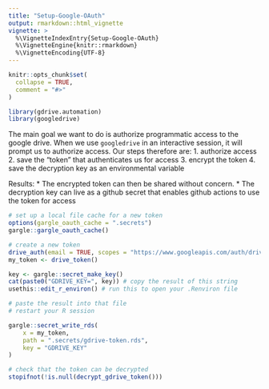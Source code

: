```yaml
---
title: "Setup-Google-OAuth"
output: rmarkdown::html_vignette
vignette: >
  %\VignetteIndexEntry{Setup-Google-OAuth}
  %\VignetteEngine{knitr::rmarkdown}
  %\VignetteEncoding{UTF-8}
---
```


```r
knitr::opts_chunk$set(
  collapse = TRUE,
  comment = "#>"
)
```

```r
library(gdrive.automation)
library(googledrive)
```

The main goal we want to do is authorize programmatic access to the google drive. When we use `googledrive` in an interactive session, it will prompt us to authorize access. Our steps therefore are:
1. authorize access
2. save the "token" that authenticates us for access
3. encrypt the token
4. save the decryption key as an environmental variable

Results:
* The encrypted token can then be shared without concern.
* The decryption key can live as a github secret that enables github actions to use the token for access

```r
# set up a local file cache for a new token
options(gargle_oauth_cache = ".secrets")
gargle::gargle_oauth_cache()

# create a new token
drive_auth(email = TRUE, scopes = "https://www.googleapis.com/auth/drive")
my_token <- drive_token()
```

```r
key <- gargle::secret_make_key()
cat(paste0("GDRIVE_KEY=", key)) # copy the result of this string
usethis::edit_r_environ() # run this to open your .Renviron file

# paste the result into that file
# restart your R session
```

```r
gargle::secret_write_rds(
    x = my_token, 
    path = ".secrets/gdrive-token.rds", 
    key = "GDRIVE_KEY"
)

# check that the token can be decrypted
stopifnot(!is.null(decrypt_gdrive_token()))
```

